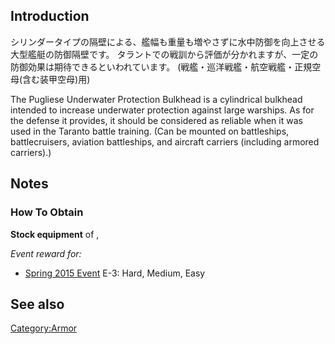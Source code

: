 {{Template:Equipmentinfo
|name = Pugliese-Type Underwater Bulkhead
|id = 136
|japanesename = プリエーゼ式水中防御隔壁
|icon = {{ArmorEquipment}}
|type = Add-on Armor (Large)
|effect = {{Armor}}+7, {{Evasion}}-1
|scrap = {{Steel}}24 {{Bauxite}}4
|image = <gallery type="slideshow" widths="360px" position="center" hideaddbutton="true">
File:Equipment136-1.png
File:Equipment136-2.png
File:Equipment136-3.png
File:Equipment136-4.png
</gallery>
|BB = lime
|BBV = lime
|FASTBB = lime
|CV = lime
|CVB = lime
}}


==Introduction==
シリンダータイプの隔壁による、艦幅も重量も増やさずに水中防御を向上させる大型艦艇の防御隔壁です。
タラントでの戦訓から評価が分かれますが、一定の防御効果は期待できるといわれています。
(戦艦・巡洋戦艦・航空戦艦・正規空母(含む装甲空母)用)

The Pugliese Underwater Protection Bulkhead is a cylindrical bulkhead intended to increase underwater protection against large warships. As for the defense it provides, it should be considered as reliable when it was used in the Taranto battle training. (Can be mounted on battleships, battlecruisers, aviation battleships, and aircraft carriers (including armored carriers).)

==Notes==
<div class="mw-collapsible"><h3>How To Obtain</h3>
<div class="mw-collapsible-content">
'''Stock equipment''' of {{Ship/Link|Littorio}}, {{Ship/Link|Roma}}

''Event reward for:''
* [[Spring 2015 Event]] E-3: Hard, Medium, Easy

</div></div>

==See also==
{{Equipmentlist}}
[[Category:Armor]]
